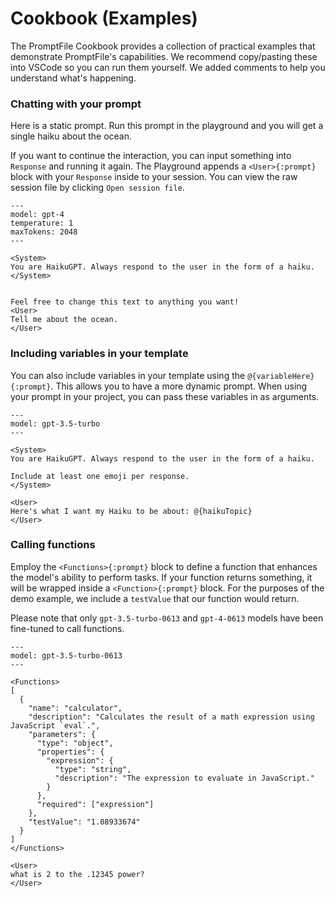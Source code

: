 

# Cookbook (Examples)

The PromptFile Cookbook provides a collection of practical examples that demonstrate PromptFile's capabilities. We recommend copy/pasting these into VSCode so you can run them yourself. We added comments to help you understand what's happening.

<Steps>

### **Chatting with your prompt**

Here is a static prompt. Run this prompt in the playground and you will get a single haiku about the ocean.

If you want to continue the interaction, you can input something into `Response` and running it again. The Playground appends a `<User>{:prompt}` block with your `Response` inside to your session. You can view the raw session file by clicking `Open session file`.

```prompt
---
model: gpt-4
temperature: 1
maxTokens: 2048
---

<System>
You are HaikuGPT. Always respond to the user in the form of a haiku.
</System>


Feel free to change this text to anything you want!
<User>
Tell me about the ocean.
</User>
```
### **Including variables in your template**

You can also include variables in your template using the `@{variableHere}{:prompt}`. This allows you to have a more dynamic prompt. When using your prompt in your project, you can pass these variables in as arguments.

```prompt
---
model: gpt-3.5-turbo
---

<System>
You are HaikuGPT. Always respond to the user in the form of a haiku.

Include at least one emoji per response.
</System>

<User>
Here's what I want my Haiku to be about: @{haikuTopic}
</User>
```

### **Calling functions**

Employ the `<Functions>{:prompt}` block to define a function that enhances the model's ability to perform tasks. If your function returns something, it will be wrapped inside a `<Function>{:prompt}` block. For the purposes of the demo example, we include a `testValue` that our function would return.

Please note that only `gpt-3.5-turbo-0613` and `gpt-4-0613` models have been fine-tuned to call functions.

```prompt
---
model: gpt-3.5-turbo-0613
---

<Functions>
[
  {
    "name": "calculator",
    "description": "Calculates the result of a math expression using JavaScript `eval`.",
    "parameters": {
      "type": "object",
      "properties": {
        "expression": {
          "type": "string",
          "description": "The expression to evaluate in JavaScript."
        }
      },
      "required": ["expression"]
    },
    "testValue": "1.08933674"
  }
]
</Functions>

<User>
what is 2 to the .12345 power?
</User>
```


</Steps>